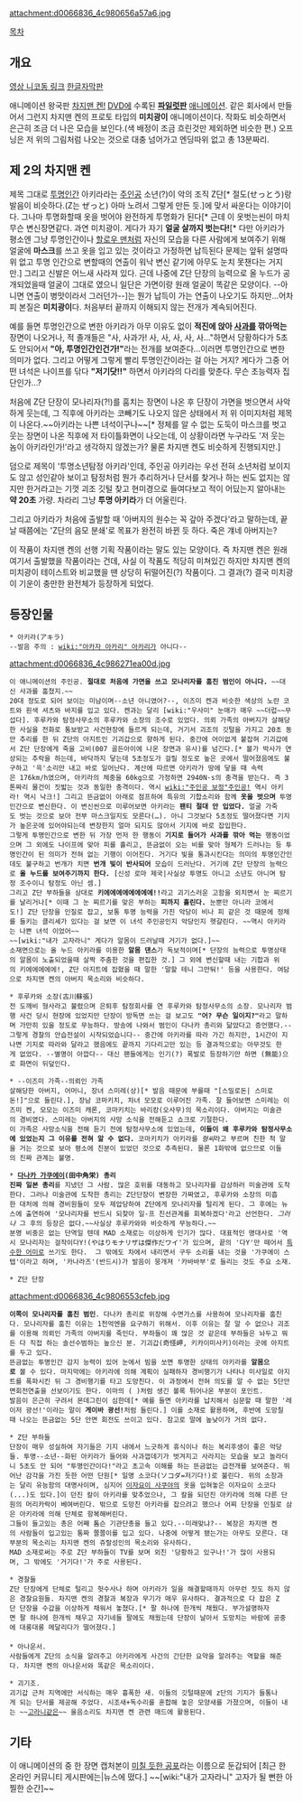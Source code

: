 '''{{{+1 透明少年探偵アキラ}}}'''

attachment:d0066836_4c980656a57a6.jpg

[[목차]]
== 개요 ==
[http://www.nicovideo.jp/watch/sm5277917 영상 니코동 링크]
[http://wbwb92.egloos.com/1471615 한글자막판]

애니메이션 왕국판 [[차지맨 켄!]] [[DVD]]에 수록된 '''[[파일럿]]판''' [[애니메이션]]. 같은 회사에서 만들어서 그런지 차지맨 켄의 프로토 타입의 '''미치광이''' 애니메이션이다. 작화도 비슷하면서 은근히 조금 더 나은 모습을 보인다.(색 배정이 조금 흐린것만 제외하면 비슷한 편.) 오프닝은 저 위의 그림처럼 나오는 것으로 대충 넘어가고 엔딩따위 없고 총 13분짜리.

== 제 2의 차지맨 켄 ==
제목 그대로 [[투명인간]] 아키라라는 [[주인공]] 소년(?)이 악의 조직 Z단[* 절도(せっとう)랑 발음이 비슷하다.(Z는 ぜっと) 아마 노려서 그렇게 만든 듯.]에 맞서 싸운다는 이야기이다. 그나마 투명화할때 옷을 벗어야 완전하게 투명화가 된다[* 근데 이 옷벗는씬이 마치 무슨 변신장면같다. 과연 미치광이. 게다가 자기 '''얼굴 살까지 벗는다!'''[* 다만 아키라가 평소엔 그냥 투명인간이나 [[할로우 맨]]처럼 자신의 모습을 다른 사람에게 보여주기 위해 얼굴에 '''마스크'''를 쓰고 옷을 입고 있는 것이라고 가정하면 납득된다 문제는 앞뒤 설명따위 없고 투명 인간으로 변할때의 연출이 워낙 변신 같기에 아무도 눈치 못챈다는 거지만.] 그리고 신발은 어느새 사라져 있다. 근데 나중에 Z단 단장의 능력으로 올 누드가 공개되었을때 얼굴이 그대로 였으니 일단은 가면이랑 원래 얼굴이 똑같은 모양이다. --아니면 연출이 병맛이라서 그러던가--]는 뭔가 납득이 가는 연출이 나오기도 하지만...어차피 본질은 '''미치광이'''다. 처음부터 끝까지 이해되지 않는 전개가 계속되어진다.

예를 들면 투명인간으로 변한 아키라가 아무 이유도 없이 '''적진에 앉아 [[사과]]를 깎아먹는''' 장면이 나오거나, 적 졸개들은 "사, 사과가! 사, 사, 사, 사, 사..."하면서 당황하다가 5초도 안되어서 '''"아, 투명인간인건가!"'''라는 전개를 보여준다...이러면 투명인간으로 변한 의미가 없다. 그리고 어떻게 그렇게 빨리 투명인간이라는 걸 아는 거지? 게다가 그중 어떤 녀석은 나이프를 닦다 '''"저기닷!!"''' 하면서 아키라의 다리를 맞춘다. 무슨 초능력자 집단인가...?

처음에 Z단 단장이 모나리자(?!)를 훔치는 장면이 나온 후 단장이 가면을 벗으면서 사악하게 웃는데, 그 직후에 아키라는 코빼기도 나오지 않은 상태에서 저 위 이미지처럼 제목이 나온다.~~아키라는 나쁜 녀석이구나~~[* 정체를 알 수 없는 도둑이 마스크를 벗고 웃는 장면이 나온 직후에 저 타이틀화면이 나오는데, 이 상황이라면 누구라도 '저 웃는 놈이 아키라인가!'라고 생각하지 않겠는가? 물론 차지맨 켄도 비슷하게 진행되지만.]

덤으로 제목이 '투명소년탐정 아키라'인데, 주인공 아키라는 우선 전혀 소년처럼 보이지도 않고 성인같아 보이고 탐정처럼 뭔가 추리하거나 단서를 찾거나 하는 씬도 없지는 않지만 한거라고는 기껏 괴조 깃털 찾고 현미경으로 들여다보고 적이 어딨는지 알아내는 '''약 20초''' 가량. 차라리 그냥 '''투명 아키라'''가 더 어울린다.

그리고 아키라가 처음에 출발할 때 '아버지의 원수는 꼭 갚아 주겠다'라고 말하는데, 끝날 때쯤에는 'Z단의 음모 분쇄'로 목표가 완전히 바뀐 듯 하다. 죽은 걔네 아버지는?

이 작품이 차지맨 켄의 선행 기획 작품이라는 말도 있는 모양이다. 즉 차지맨 켄은 원래 여기서 출발했을 작품이라는 건데, 사실 이 작품도 적당히 미쳐있긴 하지만 차지맨 켄의 미치광이 테이스트와 비교했을 땐 상당히 뒤떨어진(?) 작품이다. 그 결과(?) 결국 미치광이 기운이 충만한 완전체가 등장하게 되었다.

== 등장인물 ==
 * 아키라(アキラ)
 --발음 주의 : [[wiki:"아카자 아카리" 아카리]]가 아니다--
attachment:d0066836_4c986271ea00d.jpg
 이 애니메이션의 주인공. '''절대로 처음에 가면을 쓰고 모나리자를 훔친 범인이 아니다.''' ~~대신 사과를 훔쳤지.~~
 20대 정도로 되어 보이는 미남이며--소년 아니였어?--, 이즈미 켄과 비슷한 색상의 노란 코트와 흰색 셔츠와 바지를 입고 있다. 켄과는 달리 [wiki:"우사미" 눈매가 매우 ~~더럽~~무섭다]. 후루카와 탐정사무소의 후루카와 소장의 조수로 있었다. 의뢰 가족의 아버지가 살해당한 사실을 전화로 통보받고 사건현장에 들르게 되는데, 거기서 괴조의 깃털을 가지고 20초 동안 추리를 한 뒤 Z단의 아지트인 기괴갑으로 향하게 된다. 중간에 어이없게 붙잡혀 기괴갑에서 Z단 단장에게 죽을 고비(007 골든아이에 나온 장면과 유사)를 넘긴다.[* 볼가 박사가 연상되는 추락을 하는데, 바닥까지 닿는데 5초정도가 걸릴 정도로 높은 곳에서 떨어졌음에도 불구하고 '윽'소리만 내고 바로 일어난다. 계산에 따르면 아키라가 땅에 닿을 때 속력은 176km/h였으며, 아키라의 체중을 60kg으로 가정하면 2940N·s의 충격을 받는다. 즉 3톤짜리 물건이 짓밟는 것과 동일한 충격이다. 역시 [[wiki:"주인공 보정"주인공!]] 역시 아키라! 역시 낙크!] 그리고 뜬금없이 아래로 점프하여 특유의 기합소리와 함께 '''옷을 벗으며''' 투명인간으로 변신한다. 이 변신씬으로 미루어보면 아키라는 '''팬티 절대 안 입었다.''' 얼굴 가죽도 벗는 것으로 보아 전부 마스크일지도 모른다(…). 아니 그것보다 5초정도 떨어졌다면 기지가 높은곳에 있어야되는데 변장한지 얼마 되지도 않아서 기지에 바로 잡입한다.
 그렇게 투명인간으로 변한 뒤 가장 먼저 한 행동이 '''기지로 들어가 사과를 깎아 먹는''' 행동이었으며 그 외에도 나이프에 맞아 피를 흘리고, 뜬금없이 오는 비를 맞아 형체가 드러나는 등 투명인간이 된 의미가 전혀 없는 기행이 이어진다. 거기다 빛을 통과시킨다는 의미의 투명인간인데도 불구하고 번개가 치면 '''번개 빛이 반사되어''' 모습이 드러난다. 거기에 Z단 단장의 능력으로 '''올 누드를 보여주기까지 한다.''' [신성 로마 제국|사실상 투명도 아니고 소년도 아니며 탐정 조수이니 탐정도 아닌 셈.]
 그리고 Z단 부하들을 상대로 '''키에에에에에에에에!!'''라고 괴기스러운 고함을 외치면서 눈 찌르기를 날리거나[* 이때 그 눈 찌르기를 맞은 부하는 '''피까지 흘린다.''' 눈뿐만 아니라 코에서도!] Z단 단장을 인질로 잡고, 보통 투명 능력을 가진 악당이 비나 피 같은 것 때문에 정체를 들키는 클리셰가 있다는 걸 보면 이 녀석 주인공인지 악당인지 헷갈린다. ~~역시 아키라는 나쁜 녀석 이었어~~
 ~~[wiki:"내가 고자라니" 게다가 알몸이 드러날때 거기가 없다.]~~
 소재면으로는 올 누드 아키라를 이용한 '''알몸 댄스'''가 독보적이며[* 단장의 능력으로 투명상태의 알몸이 노출되었을때 살짝 주춤한 것을 편집한 것.] 그 외에 변신할때 내는 기합과 위의 키에에에에에!, Z단 아지트에 잡혔을 때 말한 '말할 테니 그만둬!' 등을 사용한다. 여담으로 차지맨 켄의 아버지 목소리와 비슷하다.

 * 후루카와 소장(古川蘇張)
 전 도깨비 형사라고 불렸으며 은퇴후 탐정회사를 연 후루카와 탐정사무소의 소장. 모나리자 범행 사건 당시 현장에 있었지만 단장이 방독면 쓰는 걸 보고도 '''"어? 무슨 일이지?"'''라고 말하며 가만히 있을 정도로 무능하다. 방송에 나와서 범인이 다나카 총리와 닮았다고 증언했다.--그렇게 경찰의 안습전설이 시작되었습니다-- 중간에 아키라를 따라 가긴 하지만, 1시간이 지나면 기지로 따라와 달라고 했음에도 끝까지 기다리고만 있는 등 결과적으로는 아무것도 한게 없었다. --별명이 아깝다-- 대신 팬들에게는 인기(?) 폭발로 등장하기만 하면 (無能)으로 화면이 뒤덮인다. 

 * --이즈미 가족--의뢰인 가족
 살해당한 아버지, 어머니, 장녀 스미레(상)[* 발음 때문에 부를때 "[스밀로돈| 스미로돈!]"으로 들린다.], 장남 코마키치, 차녀 모모로 이루어진 가족. 잘 들어보면 스미레는 이즈미 켄, 모모는 이즈미 캐론, 코마키치는 바리캉(오사무)의 목소리이다. 아버지는 미술관의 경비였다. 스미레는 아버지의 사망 소식을 전해듣고 쇼크로 기절한다.
 이 가족은 사망소식을 전해 듣기 전에 탐정사무소에 있었는데, '''이들이 왜 후루카와 탐정사무소에 있었는지 그 이유를 전혀 알 수 없다.''' 코마키치가 아키라를 ''형씨''라고 부르며 친한 척 말을 거는 것으로 보아 평소에 친분이 있었던 것으로 추측된다. 물론 1화밖에 없으므로 이들의 진짜 관계는 불명.

 * '''[[다나카 가쿠에이]](田中角栄) 총리'''
 '''진짜 일본 총리'''를 지냈던 그 사람. 많은 호위를 대동하고 모나리자를 감상하러 미술관에 도착한다. 그러나 미술관에 도착한 총리는 Z단단장이 변장한 가짜였고, 후루카와 소장의 미흡한 대처에 의해 경비원들이 모두 제압당하여 Z단에게 모나리자를 털리게 된다. 그 후에는 뉴스에 출연하여 '모나리자를 반드시 되찾아 일-프 친선관계를 회복하겠다'라고 선언한다. ''그러나'' 그 후의 등장은 없다.~~사실상 후루카와와 비슷하게 무능하다.~~
 분명 비중은 없는 단역일 텐데 MAD 소재로는 이상하게 인기가 많다. 대표적인 명대사로 '역시 모나리자는 걸작이다Y!(やはりモナリザは傑作だワイ'가 있으며, 끝의 '다Y'만 떼어서 [[특수한 어미]]로 쓰기도 한다.  그 밖에도 차에서 내리면서 구두 소리를 내는 것을 '가쿠에이 스텝'이라고 하며, '카나라즈'(반드시)가 발음이 뭉개져 '카바바부'로 들리는 것도 주요 소재.

 * Z단 단장
attachment:d0066836_4c9806553cfeb.jpg
 '''이쪽이 모나리자를 훔친 범인'''. 다나카 총리로 위장해 수면가스를 사용하여 모나리자를 훔친다. 모나리자를 훔친 이유는 1천억엔을 요구하기 위해서. 이후 이유는 잘 알 수 없으나 괴조를 이용해 의뢰인 가족의 아버지를 죽인다. 부하들이 꽤 많은 것 같은데 부하들은 놔두고 뭐든 다 직접 하는 솔선수범하는 높으신 분. 기괴갑(奇怪岬, 키카이미사키)이라는 곳에 아지트를 두고 있다.
 뜬금없는 투명인간 감지 능력이 있어 눈에서 빔을 쏘면 투명한 상태의 아키라를 '''알몸으로''' 볼 수 있다. 마지막에는 아키라에 의해 계획이 실패하자 경비행기가 나타나 미사일로 아지트를 폭파시킨 뒤 그 경비행기를 타고 도망친다. 이 과정에서 전혀 의도를 알 수 없는 5단안면회전연출을 선보이기도 한다. 이마의 ( )처럼 생긴 볼록 튀어나온 부분이 포인트.
 발음이 은근히 구려서 몬데그린이 심한데[* 예를 들면 아키라를 납치해서 심문할 때 말한 '레이저 광선!'이라는 말이 '''게이바 광선!'''처럼 들린다.] 이를 소재로 활용하며, 후반에 도망칠때 나오는 뜬금없는 5단 안면 회전도 쓰이고 있다. 참고로 말에 높낮이가 거의 없다.

 * Z단 부하들
 단장이 매우 성실하여 자기들은 기지 내에서 느긋하게 휴식이나 하는 복리후생이 좋은 악당들. 투명--소년--화된 아키라가 들어와 사과껍데기가 벗겨지고 사라지는 모습을 보고 놀라더니 5초도 안 되어 "투명인간이다!"라고 초고속 이해를 하는 뜬금없는 급전개를 보여준다. 뛰어난 감각을 가진 듯한 어떤 단원[* 일명 소코다(ソコダ=저기다!)로 불린다. 위의 소장과는 달리 유능함의 대명사이며, 심지어 [[이자요이 사쿠야]]의 옷을 입혀놓은 이자요이 소코다(...)도 있다.]이 던진 칼이 아키라를 맞추었으나, 그 칼을 되던진 아키라에 의해 다른 단원의 머리카락이 베여버린다. 밖으로 도망친 아키라를 잡으려고 했으나 어찌 단장을 인질로 삼은 아키라에 의해 단체로 항복해버린다.
 그들이 들고있는 총은 어째 톰슨 기관단총을 들고 있다.--미래맞냐?-- 복장은 차지맨 켄의 사람들이 입고있는 통짜 쫄쫄이를 입고 있다. 나중에 어떻게 됐는가는 아무도 모른다. 대부분의 목소리는 차지맨 켄의 쥬랄성인의 목소리와 유사하다. 
 MAD 소재로써는 주로 Z단 부하들이 TV를 보며 외친 '당황하고 있구나!'가 많이 사용되며, 그 밖에도 '거기다!'가 주로 사용된다.

 * 경찰들
 Z단 단장에게 단체로 털리고 헛수사나 하며 아키라가 일을 해결할때까지 아무런 짓도 하지 않은 경찰요원들. 차지맨 켄의 경찰과 복장과 무기가 매우 유사하다. 결과적으로 다 잡은 Z단 단장을 수갑을 이상하게 채워서 놓쳤다.[* 팔 하나에 한개씩 채웠다. 부가설명하자면 팔 하나에 한개씩 채우고 자기네들 팔에도 채웠는데 단장이 날아서 도망치는 바람에 공중에 대롱대롱 메달리다가 떨어졌다.]
 
 * 아나운서.
 사람들에게 Z단의 소식을 알려주고 아키라에게 사건의 간단한 요약을 알려주는 역할을 해준다. 차지맨 켄의 아나운서와 똑같은 목소리이다.

 * 괴기조.
 괴기갑 근처 지역에만 서식하는 매우 흉폭한 새. 이들의 깃털때문에 z단의 기지가 들통나게 되는 단서를 제공해 주었다. 시조새+독수리를 혼합해 놓은 모양새를 가졌으며, 이들이 내는 ~~[[고라니]]같은~~ 울음소리도 차지맨 켄 관련 매드에 활용된다.

== 기타 ==
이 애니메이션의 중 한 장면 캡처본이  [http://sstv.tvreport.co.kr/index.html?page=news/flypage&cid=24&nid=144292 미칠 듯한 공포]라는 이름으로 둔갑되어 [최근 한 온라인 커뮤니티 게시판에는|뉴스에 떴다.] ~~[wiki:"내가 고자라니" 고자가 될 뻔한 아찔한 순간]~~
